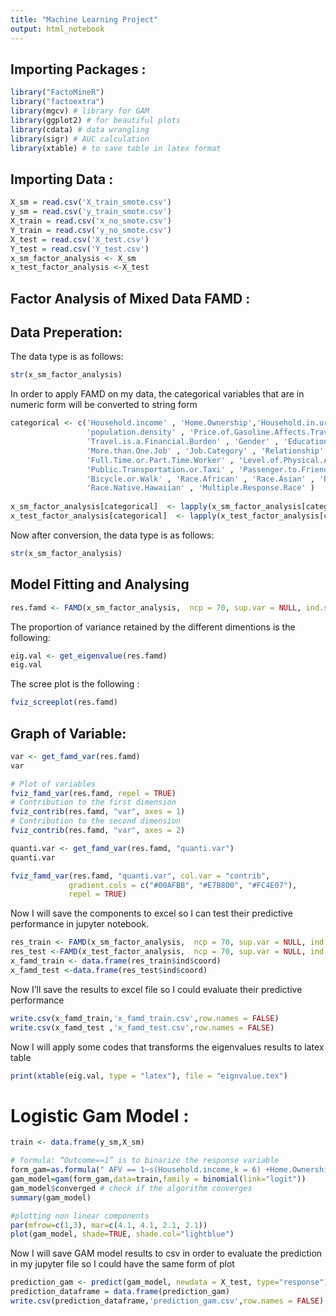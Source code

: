 ---
title: "Machine Learning Project"
output: html_notebook
---

Importing Packages : 
--------------------
```{r}
library("FactoMineR")
library("factoextra")
library(mgcv) # library for GAM
library(ggplot2) # for beautiful plots
library(cdata) # data wrangling
library(sigr) # AUC calculation
library(xtable) # to save table in latex format
```

Importing Data : 
---------------

```{r}
X_sm = read.csv('X_train_smote.csv')
y_sm = read.csv('y_train_smote.csv')
X_train = read.csv('x_no_smote.csv')
Y_train = read.csv('y_no_smote.csv')
X_test = read.csv('X_test.csv')
Y_test = read.csv('Y_test.csv')
x_sm_factor_analysis <- X_sm
x_test_factor_analysis <-X_test
```

Factor Analysis of Mixed Data FAMD : 
-----------------------------------


## Data Preperation:

The data type is as follows:

```{r}
str(x_sm_factor_analysis)
```

In order to apply FAMD on my data, the categorical variables that are in numeric form will be converted to string form

```{r}
categorical <- c('Household.income' , 'Home.Ownership','Household.in.urban.rural.area' , 
                 'population.density' , 'Price.of.Gasoline.Affects.Travel'  ,
                 'Travel.is.a.Financial.Burden' , 'Gender' , 'Educational.Attainment' ,
                 'More.than.One.Job' , 'Job.Category' , 'Relationship' ,
                 'Full.Time.or.Part.Time.Worker' , 'Level.of.Physical.Activity', 
                 'Public.Transportation.or.Taxi' , 'Passenger.to.Friend.Family.Member.or.Rental.Car' ,
                 'Bicycle.or.Walk' , 'Race.African' , 'Race.Asian' , 'Race.American.Indian' ,
                 'Race.Native.Hawaiian' , 'Multiple.Response.Race' )
                 
x_sm_factor_analysis[categorical]  <- lapply(x_sm_factor_analysis[categorical] , as.character)
x_test_factor_analysis[categorical]  <- lapply(x_test_factor_analysis[categorical] , as.character)
```

Now after conversion, the data type is as follows:

```{r}
str(x_sm_factor_analysis)
```


## Model Fitting and Analysing


```{r}
res.famd <- FAMD(x_sm_factor_analysis,  ncp = 70, sup.var = NULL, ind.sup = NULL, graph = FALSE)
```

The proportion of variance retained by the different dimentions is the following:

```{r}
eig.val <- get_eigenvalue(res.famd)
eig.val
```

The scree plot is the following :

```{r}
fviz_screeplot(res.famd)
```
## Graph of Variable:

```{r}
var <- get_famd_var(res.famd)
var
```
```{r}
# Plot of variables
fviz_famd_var(res.famd, repel = TRUE)
# Contribution to the first dimension
fviz_contrib(res.famd, "var", axes = 1)
# Contribution to the second dimension
fviz_contrib(res.famd, "var", axes = 2)
```
```{r}
quanti.var <- get_famd_var(res.famd, "quanti.var")
quanti.var 
```


```{r}
fviz_famd_var(res.famd, "quanti.var", col.var = "contrib", 
             gradient.cols = c("#00AFBB", "#E7B800", "#FC4E07"),
             repel = TRUE)
```

Now I will save the components to excel so I can test their predictive performance in jupyter notebook.

```{r}
res_train <- FAMD(x_sm_factor_analysis,  ncp = 70, sup.var = NULL, ind.sup = NULL, graph = FALSE)
res_test <-FAMD(x_test_factor_analysis,  ncp = 70, sup.var = NULL, ind.sup = NULL, graph = FALSE)
x_famd_train <- data.frame(res_train$ind$coord)
x_famd_test <-data.frame(res_test$ind$coord)
```

Now I'll save the results to excel file so I could evaluate their predictive performance
```{r}

write.csv(x_famd_train,'x_famd_train.csv',row.names = FALSE)
write.csv(x_famd_test ,'x_famd_test.csv',row.names = FALSE)
```


Now I will apply some codes that transforms the eigenvalues results to latex table

```{r}
print(xtable(eig.val, type = "latex"), file = "eignvalue.tex")
```

# Logistic Gam Model : 

```{r}

train <- data.frame(y_sm,X_sm)

# formula: “Outcome==1” is to binarize the response variable
form_gam=as.formula(" AFV == 1~s(Household.income,k = 6) +Home.Ownership+s(Count.of.household.members,k = 5)+Household.in.urban.rural.area+s(population.density,k = 5)+s(Price.of.Gasoline.Affects.Travel,k = 4)+s(Travel.is.a.Financial.Burden,k = 4)+s(Age)+Gender+s(Educational.Attainment,k = 4)+More.than.One.Job+s(Job.Category,k = 4)+s(Count.of.Car.Share.Program.Usage,k = 6)+s(Trip.Time.to.Work.in.Minutes)+s(Best.estimate.of.annual.miles)+s(Count.of.household.vehicles,k = 4)+s(count.of.children.in.household,k = 3)+s(Relationship,k = 5)+Full.Time.or.Part.Time.Worker+s(Count.of.Walk.Trips)+s(Count.of.Bike.Trips)+s(Level.of.Physical.Activity,k = 3)+s(Count.of.adult.household.members,k = 3)+s(Public.Transportation.or.Taxi,k = 3)+s(Passenger.to.Friend.Family.Member.or.Rental.Car,k = 3)+s(Bicycle.or.Walk,k = 3)+Race.African+Race.Asian+Race.American.Indian+Race.Native.Hawaiian +Multiple.Response.Race ")
gam_model=gam(form_gam,data=train,family = binomial(link="logit"))
gam_model$converged # check if the algorithm converges
summary(gam_model)
```


```{r}
#plotting non linear components
par(mfrow=c(1,3), mar=c(4.1, 4.1, 2.1, 2.1)) 
plot(gam_model, shade=TRUE, shade.col="lightblue")

```
 Now I will save GAM model results to csv in order to evaluate the prediction in my jupyter file so I could have the same form of plot 
```{r}
prediction_gam <- predict(gam_model, newdata = X_test, type="response")
prediction_dataframe = data.frame(prediction_gam)
write.csv(prediction_dataframe,'prediction_gam.csv',row.names = FALSE)
```

  